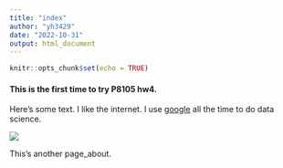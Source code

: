 ```yaml
---
title: "index"
author: "yh3429"
date: "2022-10-31"
output: html_document
---
```


```r
knitr::opts_chunk$set(echo = TRUE)
```

#### This is the first time to try P8105 hw4.



Here's some text. I like the internet. I use [google](https://www.google.com/) all the time to do data science.

<img src="image/orlando.jpg" style="longth：80%"> 

This's another page_about.

